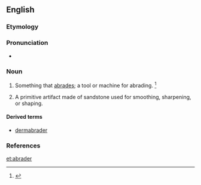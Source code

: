 ==English==

===Etymology===
{{suffix|abrade|er}}

===Pronunciation===
* {{a|US}} {{IPA|/əˈbɹeɪ.dɚ/}}

===Noun===
{{en-noun}}

# Something that [[abrade|abrades]]; a tool or machine for abrading. {{defdate|First attested in the late 19<sup>th</sup> century.}}<ref>{{reference-book | last =| first = | authorlink =  | coauthors =  | editor =Brown, Lesley  | others =  | title = The Shorter Oxford English Dictionary | origdate =  | origyear = 1933| origmonth =  | url =  | format =  | accessdate =  | accessyear =  | accessmonth =  | edition = 5th | date =  | year =2003| month =  | publisher =Oxford University Press  | location =Oxford, UK | language =  | id =  | doi = | isbn =978-0-19-860575-7 | lccn = | ol = | pages =7| chapter =  | chapterurl =  | quote =}}</ref>
# {{archaeology}} A primitive artifact made of sandstone used for smoothing, sharpening, or shaping.

====Derived terms====
* [[dermabrader]]

===References===
<references/>

[[et:abrader]]